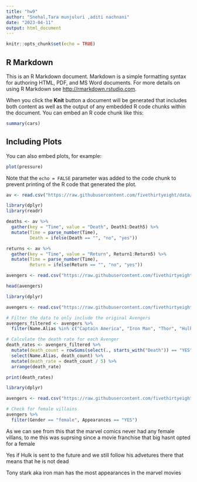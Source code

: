 ```yaml
---
title: "hw9"
author: "Snehal,Tara munjuluri ,aditi nachnani"
date: "2023-04-11"
output: html_document
---
```


```r
knitr::opts_chunk$set(echo = TRUE)
```

## R Markdown

This is an R Markdown document. Markdown is a simple formatting syntax for authoring HTML, PDF, and MS Word documents. For more details on using R Markdown see <http://rmarkdown.rstudio.com>.

When you click the **Knit** button a document will be generated that includes both content as well as the output of any embedded R code chunks within the document. You can embed an R code chunk like this:

```r
summary(cars)
```

## Including Plots

You can also embed plots, for example:

```r
plot(pressure)
```

Note that the `echo = FALSE` parameter was added to the code chunk to prevent printing of the R code that generated the plot.

```r
av <- read.csv("https://raw.githubusercontent.com/fivethirtyeight/data/master/avengers/avengers.csv", stringsAsFactors = FALSE)
```

```r
library(dplyr)
library(readr)

deaths <- av %>%
  gather(key = "Time", value = "Death", Death1:Death5) %>%
  mutate(Time = parse_number(Time),
         Death = ifelse(Death == "", "no", "yes"))

returns <- av %>%
  gather(key = "Time", value = "Return", Return1:Return5) %>%
  mutate(Time = parse_number(Time),
         Return = ifelse(Return == "", "no", "yes"))


```

```r
avengers <- read.csv("https://raw.githubusercontent.com/fivethirtyeight/data/master/avengers/avengers.csv", stringsAsFactors = FALSE)

```

```r
head(avengers)
```

```r
library(dplyr)

avengers <- read.csv("https://raw.githubusercontent.com/fivethirtyeight/data/master/avengers/avengers.csv", stringsAsFactors = FALSE)

# Filter the data to only include the original Avengers
avengers_filtered <- avengers %>%
  filter(Name.Alias %in% c("Captain America", "Iron Man", "Thor", "Hulk", "Black Widow", "Hawkeye"))

# Calculate the death rate for each Avenger
death_rates <- avengers_filtered %>%
  mutate(death_count = rowSums(select(., starts_with("Death")) == "YES", na.rm = TRUE)) %>%
  select(Name.Alias, death_count) %>%
  mutate(death_rate = death_count / 5) %>%
  arrange(death_rate)

print(death_rates)


```

```r
library(dplyr)

avengers <- read.csv("https://raw.githubusercontent.com/fivethirtyeight/data/master/avengers/avengers.csv", stringsAsFactors = FALSE)

# Check for female villains
avengers %>%
  filter(Gender == "female", Appearances == "YES")

```

As we can see from this that the marvel comics never had any female villans, to me this was suprsing since a movie franchise that big hasnt opted for a female

Yes if Hulk is sent to the future and we still follow his advetures there that means that he is not dead

Tony stark aka iron man has the most appearances in the marvel movies
